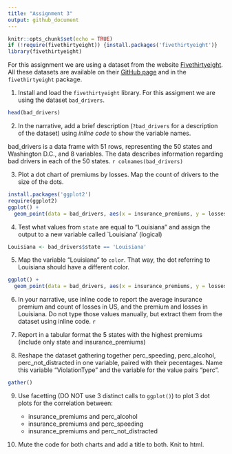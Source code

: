 ```yaml
---
title: "Assignment 3"
output: github_document
---
```


```r
knitr::opts_chunk$set(echo = TRUE)
if (!require(fivethirtyeight)) {install.packages('fivethirtyeight')}
library(fivethirtyeight)
```

For this assignment we are using a dataset from the website [Fivethirtyeight](http://fivethirtyeight.com/). All these datasets are available on their [GitHub page](https://github.com/fivethirtyeight/data/) and in the `fivethirtyeight` package.

1. Install and load the `fivethirtyeight` library. For this assigment we are using the dataset `bad_drivers`.
```r
head(bad_drivers)
```


2. In the narrative, add a brief description (`?bad_drivers` for a description of the dataset) using *inline code* to show the variable names.

bad_drivers is a data frame with 51 rows, representing the 50 states and Washington D.C., and 8 variables. The data describes information regarding bad drivers in each of the 50 states. 
`r colnames(bad_drivers)`


3. Plot a dot chart of premiums by losses. Map the count of drivers to the size of the dots.
```r
install.packages('ggplot2')
require(ggplot2)
ggplot() +
  geom_point(data = bad_drivers, aes(x = insurance_premiums, y = losses))
```


4. Test what values from `state` are equal to "Louisiana" and assign the output to a new variable called `Louisiana' (logical)
```r
Louisiana <- bad_drivers$state == 'Louisiana'
```


5. Map the variable "Louisiana" to `color`. That way, the dot referring to Louisiana should have a different color.
```r
ggplot() +
  geom_point(data = bad_drivers, aes(x = insurance_premiums, y = losses, color = Louisiana))
```


6. In your narrative, use inline code to report the average insurance premium and count of losses in US, and the premium and losses in Louisiana. Do not type those values manually, but extract them from the dataset using inline code.
`r `

7. Report in a tabular format the 5 states with the highest premiums (include only state and insurance_premiums)

8. Reshape the dataset gathering together perc_speeding, perc_alcohol, perc_not_distracted in one variable, paired with their pecentages. Name this variable "ViolationType" and the variable for the value pairs "perc".
```r
gather()
```


9. Use facetting (DO NOT use 3 distinct calls to `ggplot()`) to plot 3 dot plots for the correlation between:

   - insurance_premiums and perc_alcohol
   - insurance_premiums and perc_speeding
   - insurance_premiums and perc_not_distracted
   
   
10. Mute the code for both charts and add a title to both. Knit to html.
   
   



